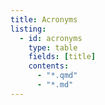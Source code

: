 ```yaml
---
title: Acronyms
listing: 
  - id: acronyms
    type: table
    fields: [title]
    contents: 
      - "*.qmd"
      - "*.md"
---
```

